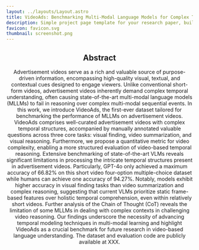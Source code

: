 ```yaml
---
layout: ../layouts/Layout.astro
title: VideoAds: Benchmarking Multi-Modal Language Models for Complex Temporal Understanding
description: Simple project page template for your research paper, built with Astro and Tailwind CSS
favicon: favicon.svg
thumbnail: screenshot.png
---
```






<Header
  title={frontmatter.title}
  authors={[
    {
      name: "Anonymous Author",
      institution: "Anonymous Institution",
    },
  ]}
  conference=""
  notes={[
  ]}
  links={[
    {
      name: "Paper",
      url: "",
      icon: "ri:file-pdf-2-line",
    },
    {
      name: "Code",
      url: "",
      icon: "ri:github-line",
    },
    {
      name: "arXiv",
      url: "",
      icon: "academicons:arxiv",
    },
  ]}
  />

<HighlightedSection>

## Abstract

Advertisement videos serve as a rich and valuable source of purpose-driven information, encompassing high-quality visual, textual, and contextual cues designed to engage viewers. Unlike conventional short-form videos, advertisement videos inherently demand complex temporal understanding, often causing state-of-the-art multi-modal language models (MLLMs) to fail in reasoning over complex multi-modal sequential events. In this work, we introduce VideoAds, the first-ever dataset tailored for benchmarking the performance of MLLMs on advertisement videos. VideoAds comprises well-curated advertisement videos with complex temporal structures, accompanied by manually annotated valuable questions across three core tasks: visual finding, video summarization, and visual reasoning. Furthermore, we propose a quantitative metric for video complexity, enabling a more structured evaluation of video-based temporal reasoning. Extensive benchmarking of state-of-the-art VLMs reveals significant limitations in processing the intricate temporal structures present in advertisement videos. Particularly, GPT-4o only achieved a maximum accuracy of 66.82% on this short video four-option multiple-choice dataset while humans can achieve one accuracy of 94.27%. Notably, models exhibit higher accuracy in visual finding tasks than video summarization and complex reasoning, suggesting that current VLMs prioritize static frame-based features over holistic temporal comprehension, even within relatively short videos. Further analysis of the Chain of Thought (CoT) reveals the limitation of some MLLMs in dealing with complex contexts in challenging video reasoning. Our findings underscore the necessity of advancing temporal modeling techniques in multi-modal learning and highlight VideoAds as a crucial benchmark for future research in video-based language understanding. The dataset and evaluation code are publicly available at XXX.

</HighlightedSection>
